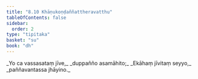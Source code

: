 ```yaml
---
title: "8.10 Khāṇukoṇḍaññattheravatthu"
tableOfContents: false
sidebar:
  order: 2
type: "tipitaka"
basket: "su"
book: "dh"
---
```



<DynamicBreadcrumb />

<Division number="111" book="dh" bookNo="18" page="29">

<Paragraph number="119" type="verses" book="dh">
_Yo ca vassasataṃ jīve,_  
_duppañño asamāhito;_  
_Ekāhaṃ jīvitaṃ seyyo,_  
_paññavantassa jhāyino._
</Paragraph>
</Division>